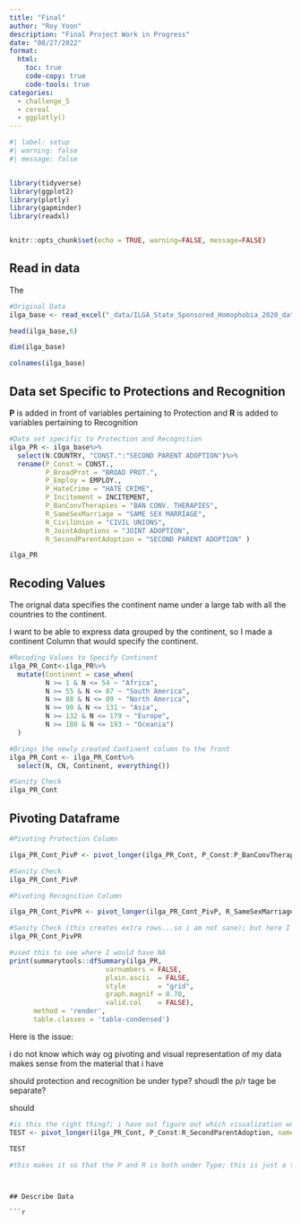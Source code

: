 ```yaml
---
title: "Final"
author: "Roy Yoon"
description: "Final Project Work in Progress"
date: "08/27/2022"
format:
  html:
    toc: true
    code-copy: true
    code-tools: true
categories:
  - challenge_5
  - cereal
  - ggplotly()
---
```


```r
#| label: setup
#| warning: false
#| message: false


library(tidyverse)
library(ggplot2)
library(plotly)
library(gapminder)
library(readxl)


knitr::opts_chunk$set(echo = TRUE, warning=FALSE, message=FALSE)
```

## Read in data

The 

```r

#Original Data
ilga_base <- read_excel("_data/ILGA_State_Sponsored_Homophobia_2020_dataset.xlsx", skip = 1)

head(ilga_base,6)

dim(ilga_base)

colnames(ilga_base)
```

## Data set Specific to Protections and Recognition

**P** is added in front of variables pertaining to Protection and **R** is added to variables pertaining to Recognition

```r

#Data set specific to Protection and Recognition
ilga_PR <- ilga_base%>%
  select(N:COUNTRY, "CONST.":"SECOND PARENT ADOPTION")%>%
  rename(P_Const = CONST.,
         P_BroadProt = "BROAD PROT.",
         P_Employ = EMPLOY.,
         P_HateCrime = "HATE CRIME",
         P_Incitement = INCITEMENT,
         P_BanConvTherapies = "BAN CONV. THERAPIES",
         R_SameSexMarriage = "SAME SEX MARRIAGE",
         R_CivilUnion = "CIVIL UNIONS",
         R_JointAdoptions = "JOINT ADOPTION",
         R_SecondParentAdoption = "SECOND PARENT ADOPTION" )

ilga_PR


```
## Recoding Values 

The orignal data specifies the continent name under a large tab with all the countries to the continent.

I want to be able to express data grouped by the continent, so I made a continent Column that would specify the continent.
```r

#Recoding Values to Specify Continent
ilga_PR_Cont<-ilga_PR%>%
  mutate(Continent = case_when(
         N >= 1 & N <= 54 ~ "Africa",
         N >= 55 & N <= 87 ~ "South America",
         N >= 88 & N <= 89 ~ "North America",
         N >= 90 & N <= 131 ~ "Asia",
         N >= 132 & N <= 179 ~ "Europe",
         N >= 180 & N <= 193 ~ "Oceania")
  )

#Brings the newly created Continent column to the front 
ilga_PR_Cont <- ilga_PR_Cont%>%
  select(N, CN, Continent, everything())

#Sanity Check
ilga_PR_Cont

```

## Pivoting Dataframe 
```r

#Pivoting Protection Column

ilga_PR_Cont_PivP <- pivot_longer(ilga_PR_Cont, P_Const:P_BanConvTherapies, names_to = "Protection", values_to = "Protection_Value")

#Sanity Check
ilga_PR_Cont_PivP

#Pivoting Recognition Column

ilga_PR_Cont_PivPR <- pivot_longer(ilga_PR_Cont_PivP, R_SameSexMarriage:R_SecondParentAdoption, names_to = "Recognition", values_to = "Recognition_Value")

#Sanity Check (this creates extra rows...so i am not sane); but here I know what my issues are; I need think of a way to pivot the data wiht both variables at once, or find a way to clenup my data after; later on in my work I did do something where both variables are under one variable...but does that make sense?
ilga_PR_Cont_PivPR
```

```r

#used this to see where I would have NA
print(summarytools::dfSummary(ilga_PR,
                        varnumbers = FALSE,
                        plain.ascii  = FALSE, 
                        style        = "grid", 
                        graph.magnif = 0.70, 
                        valid.col    = FALSE),
      method = 'render',
      table.classes = 'table-condensed')

```
Here is the issue:

i do not know which way og pivoting and visual representation of my data makes sense from the material that i have

should protection and recognition be under type?
shoudl the p/r tage be separate?

should 
```r

#is this the right thing?; i have out figure out which visualization works.
TEST <- pivot_longer(ilga_PR_Cont, P_Const:R_SecondParentAdoption, names_to = "Type", values_to = "Yes/No/Limited")

TEST

#this makes it so that the P and R is both under Type; this is just a test and not a final...but I am not sure what I want 


```

```r


```

```

## Describe Data

```r


```
